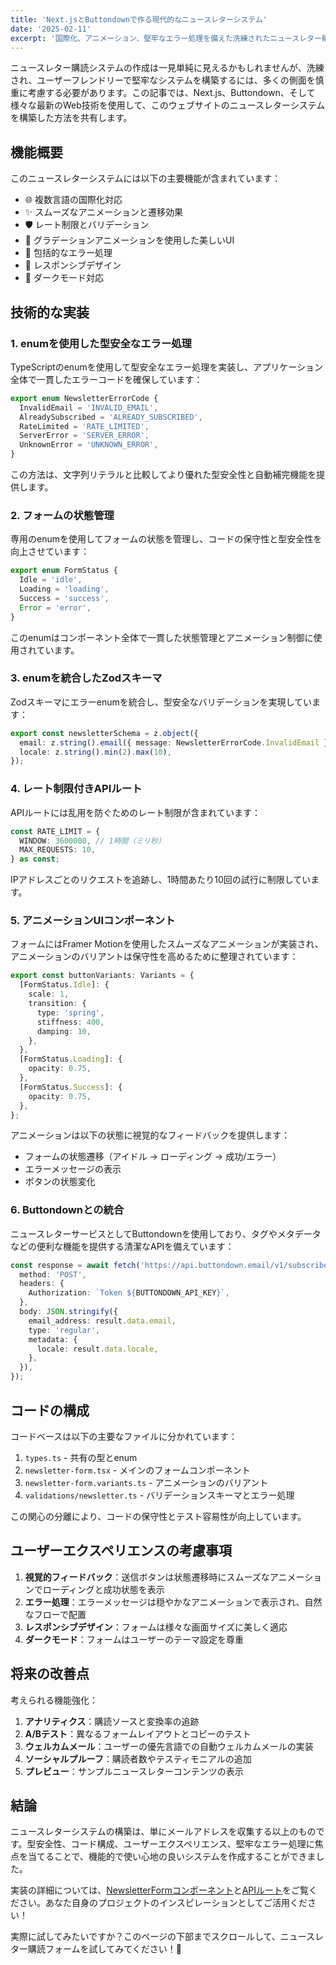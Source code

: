 ```yaml
---
title: 'Next.jsとButtondownで作る現代的なニュースレターシステム'
date: '2025-02-11'
excerpt: '国際化、アニメーション、堅牢なエラー処理を備えた洗練されたニュースレター購読システムの構築について詳しく解説します。'
---
```


ニュースレター購読システムの作成は一見単純に見えるかもしれませんが、洗練され、ユーザーフレンドリーで堅牢なシステムを構築するには、多くの側面を慎重に考慮する必要があります。この記事では、Next.js、Buttondown、そして様々な最新のWeb技術を使用して、このウェブサイトのニュースレターシステムを構築した方法を共有します。

## 機能概要

このニュースレターシステムには以下の主要機能が含まれています：

- 🌐 複数言語の国際化対応
- ✨ スムーズなアニメーションと遷移効果
- 🛡️ レート制限とバリデーション
- 🎨 グラデーションアニメーションを使用した美しいUI
- 🔄 包括的なエラー処理
- 📱 レスポンシブデザイン
- 🌙 ダークモード対応

## 技術的な実装

### 1. enumを使用した型安全なエラー処理

TypeScriptのenumを使用して型安全なエラー処理を実装し、アプリケーション全体で一貫したエラーコードを確保しています：

```typescript
export enum NewsletterErrorCode {
  InvalidEmail = 'INVALID_EMAIL',
  AlreadySubscribed = 'ALREADY_SUBSCRIBED',
  RateLimited = 'RATE_LIMITED',
  ServerError = 'SERVER_ERROR',
  UnknownError = 'UNKNOWN_ERROR',
}
```

この方法は、文字列リテラルと比較してより優れた型安全性と自動補完機能を提供します。

### 2. フォームの状態管理

専用のenumを使用してフォームの状態を管理し、コードの保守性と型安全性を向上させています：

```typescript
export enum FormStatus {
  Idle = 'idle',
  Loading = 'loading',
  Success = 'success',
  Error = 'error',
}
```

このenumはコンポーネント全体で一貫した状態管理とアニメーション制御に使用されています。

### 3. enumを統合したZodスキーマ

Zodスキーマにエラーenumを統合し、型安全なバリデーションを実現しています：

```typescript
export const newsletterSchema = z.object({
  email: z.string().email({ message: NewsletterErrorCode.InvalidEmail }),
  locale: z.string().min(2).max(10),
});
```

### 4. レート制限付きAPIルート

APIルートには乱用を防ぐためのレート制限が含まれています：

```typescript
const RATE_LIMIT = {
  WINDOW: 3600000, // 1時間（ミリ秒）
  MAX_REQUESTS: 10,
} as const;
```

IPアドレスごとのリクエストを追跡し、1時間あたり10回の試行に制限しています。

### 5. アニメーションUIコンポーネント

フォームにはFramer Motionを使用したスムーズなアニメーションが実装され、アニメーションのバリアントは保守性を高めるために整理されています：

```typescript
export const buttonVariants: Variants = {
  [FormStatus.Idle]: {
    scale: 1,
    transition: {
      type: 'spring',
      stiffness: 400,
      damping: 10,
    },
  },
  [FormStatus.Loading]: {
    opacity: 0.75,
  },
  [FormStatus.Success]: {
    opacity: 0.75,
  },
};
```

アニメーションは以下の状態に視覚的なフィードバックを提供します：

- フォームの状態遷移（アイドル → ローディング → 成功/エラー）
- エラーメッセージの表示
- ボタンの状態変化

### 6. Buttondownとの統合

ニュースレターサービスとしてButtondownを使用しており、タグやメタデータなどの便利な機能を提供する清潔なAPIを備えています：

```typescript
const response = await fetch('https://api.buttondown.email/v1/subscribers', {
  method: 'POST',
  headers: {
    Authorization: `Token ${BUTTONDOWN_API_KEY}`,
  },
  body: JSON.stringify({
    email_address: result.data.email,
    type: 'regular',
    metadata: {
      locale: result.data.locale,
    },
  }),
});
```

## コードの構成

コードベースは以下の主要なファイルに分かれています：

1. `types.ts` - 共有の型とenum
2. `newsletter-form.tsx` - メインのフォームコンポーネント
3. `newsletter-form.variants.ts` - アニメーションのバリアント
4. `validations/newsletter.ts` - バリデーションスキーマとエラー処理

この関心の分離により、コードの保守性とテスト容易性が向上しています。

## ユーザーエクスペリエンスの考慮事項

1. **視覚的フィードバック**：送信ボタンは状態遷移時にスムーズなアニメーションでローディングと成功状態を表示
2. **エラー処理**：エラーメッセージは穏やかなアニメーションで表示され、自然なフローで配置
3. **レスポンシブデザイン**：フォームは様々な画面サイズに美しく適応
4. **ダークモード**：フォームはユーザーのテーマ設定を尊重

## 将来の改善点

考えられる機能強化：

1. **アナリティクス**：購読ソースと変換率の追跡
2. **A/Bテスト**：異なるフォームレイアウトとコピーのテスト
3. **ウェルカムメール**：ユーザーの優先言語での自動ウェルカムメールの実装
4. **ソーシャルプルーフ**：購読者数やテスティモニアルの追加
5. **プレビュー**：サンプルニュースレターコンテンツの表示

## 結論

ニュースレターシステムの構築は、単にメールアドレスを収集する以上のものです。型安全性、コード構成、ユーザーエクスペリエンス、堅牢なエラー処理に焦点を当てることで、機能的で使い心地の良いシステムを作成することができました。

実装の詳細については、[NewsletterFormコンポーネント](https://github.com/timleecoder42/betterhiretimlee.now/blob/main/src/components/newsletter/newsletter-form.tsx)と[APIルート](https://github.com/timleecoder42/betterhiretimlee.now/blob/main/src/app/api/newsletter/route.ts)をご覧ください。あなた自身のプロジェクトのインスピレーションとしてご活用ください！

実際に試してみたいですか？このページの下部までスクロールして、ニュースレター購読フォームを試してみてください！🚀
